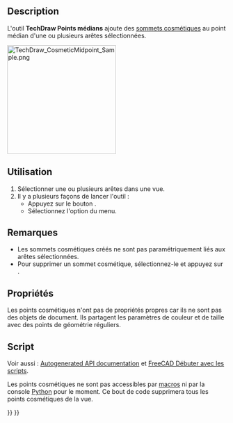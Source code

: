 <languages/>

{{Docnav/fr
|[[TechDraw_CosmeticVertex/fr|Sommet cosmétique]]
|[[TechDraw_Quadrants/fr|Sommets quadrants]]
|[[TechDraw_Workbench/fr|Atelier TechDraw]]
|IconL=TechDraw_CosmeticVertex.svg
|IconR=TechDraw_Quadrants.svg
|IconC=Workbench_TechDraw.svg
}}

{{GuiCommand/fr
|Name=TechDraw Midpoints
|Name/fr=TechDraw Points médians
|MenuLocation=TechDraw → Ajouter des sommets → Ajouter des points médians
|Workbenches=[[TechDraw_Workbench/fr|TechDraw]]
|Version=0.19
|SeeAlso=[[TechDraw_CosmeticVertex/fr|TechDraw Sommet cosmétique]], [[TechDraw_Quadrants/fr|TechDraw Sommets quadrants]]
}}

==Description==

L'outil '''TechDraw Points médians''' ajoute des [[TechDraw_CosmeticVertex/fr|sommets cosmétiques]] au point médian d'une ou plusieurs arêtes sélectionnées.

[[Image:TechDraw_CosmeticMidpoint_Sample.png|250px]]
{{Caption|Sommets cosmétiques au milieu des arêtes}}

<span id="Usage"></span>
==Utilisation==

# Sélectionner une ou plusieurs arêtes dans une vue.
# Il y a plusieurs façons de lancer l'outil :
#* Appuyez sur le bouton {{Button|[[Image:TechDraw_Midpoints.svg|16px]] [[TechDraw_Midpoints/fr|Ajouter des sommets de points médians]]}}.
#* Sélectionnez l'option {{MenuCommand|TechDraw → Ajouter des sommets → [[Image:TechDraw_Midpoints.svg|16px]] Ajouter des points médians}} du menu.

<span id="Notes"></span>
==Remarques==

* Les sommets cosmétiques créés ne sont pas paramétriquement liés aux arêtes sélectionnées.
* Pour supprimer un sommet cosmétique, sélectionnez-le et appuyez sur {{KEY|Supprimer}}. {{Version/fr|1.0}}

<span id="Properties"></span>
==Propriétés==

Les points cosmétiques n'ont pas de propriétés propres car ils ne sont pas des objets de document. Ils partagent les paramètres de couleur et de taille avec des points de géométrie réguliers.

<span id="Scripting"></span>
==Script==

Voir aussi : [https://freecad.github.io/SourceDoc/ Autogenerated API documentation] et [[FreeCAD_Scripting_Basics/fr|FreeCAD Débuter avec les scripts]].

Les points cosmétiques ne sont pas accessibles par [[Macros/fr|macros]] ni par la console [[Python/fr|Python]] pour le moment. Ce bout de code supprimera tous les points cosmétiques de la vue.

{{Code|code=
v = App.ActiveDocument.View
v.clearCV()
App.ActiveDocument.recompute()
}}


{{Docnav/fr
|[[TechDraw_CosmeticVertex/fr|Sommet cosmétique]]
|[[TechDraw_Quadrants/fr|Sommets quadrants]]
|[[TechDraw_Workbench/fr|Atelier TechDraw]]
|IconL=TechDraw_CosmeticVertex.svg
|IconR=TechDraw_Quadrants.svg
|IconC=Workbench_TechDraw.svg
}}

{{TechDraw Tools navi{{#translation:}}}}
{{Userdocnavi{{#translation:}}}}
{{clear}}